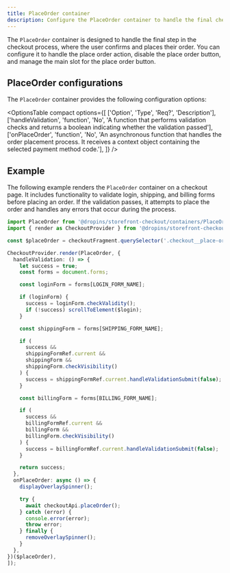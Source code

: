 ```yaml
---
title: PlaceOrder container
description: Configure the PlaceOrder container to handle the final checkout step, including place order action, button disablement, and main slot management.
---
```



The `PlaceOrder` container is designed to handle the final step in the checkout process, where the user confirms and places their order. You can configure it to handle the place order action, disable the place order button, and manage the main slot for the place order button.

## PlaceOrder configurations

The `PlaceOrder` container provides the following configuration options:

<OptionsTable
  compact
  options={[
    ['Option', 'Type', 'Req?', 'Description'],
    ['handleValidation', 'function', 'No', 'A function that performs validation checks and returns a boolean indicating whether the validation passed'],
    ['onPlaceOrder', 'function', 'No', 'An asynchronous function that handles the order placement process. It receives a context object containing the selected payment method code.'],
  ]}
/>

## Example

The following example renders the `PlaceOrder` container on a checkout page. It includes functionality to validate login, shipping, and billing forms before placing an order. If the validation passes, it attempts to place the order and handles any errors that occur during the process.

```ts
import PlaceOrder from '@dropins/storefront-checkout/containers/PlaceOrder.js';
import { render as CheckoutProvider } from '@dropins/storefront-checkout/render.js';

const $placeOrder = checkoutFragment.querySelector('.checkout__place-order');

CheckoutProvider.render(PlaceOrder, {
  handleValidation: () => {
    let success = true;
    const forms = document.forms;

    const loginForm = forms[LOGIN_FORM_NAME];

    if (loginForm) {
      success = loginForm.checkValidity();
      if (!success) scrollToElement($login);
    }

    const shippingForm = forms[SHIPPING_FORM_NAME];

    if (
      success &&
      shippingFormRef.current &&
      shippingForm &&
      shippingForm.checkVisibility()
    ) {
      success = shippingFormRef.current.handleValidationSubmit(false);
    }

    const billingForm = forms[BILLING_FORM_NAME];

    if (
      success &&
      billingFormRef.current &&
      billingForm &&
      billingForm.checkVisibility()
    ) {
      success = billingFormRef.current.handleValidationSubmit(false);
    }

    return success;
  },
  onPlaceOrder: async () => {
    displayOverlaySpinner();

    try {
      await checkoutApi.placeOrder();
    } catch (error) {
      console.error(error);
      throw error;
    } finally {
      removeOverlaySpinner();
    }
  },
})($placeOrder),
]);
```